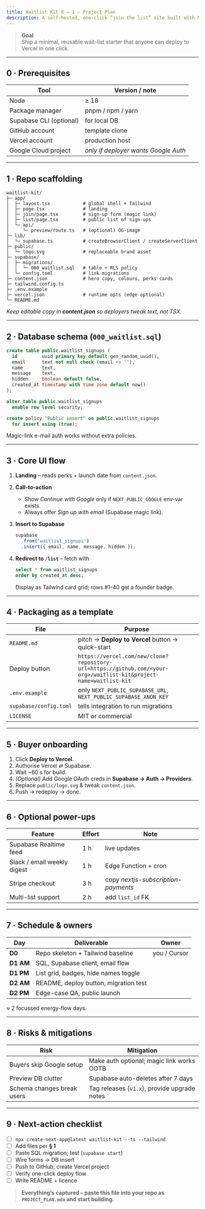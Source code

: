 ```yaml
---
title: Waitlist Kit 0 → 1 – Project Plan
description: A self-hosted, one-click “join the list” site built with Next.js 14 and Supabase, deployable via the Vercel × Supabase integration.
---
```


> **Goal**  
> Ship a minimal, reusable wait-list starter that anyone can deploy to Vercel in one click.

---

## 0 · Prerequisites

| Tool | Version / note |
|------|----------------|
| Node | ≥ 18 |
| Package manager | pnpm / npm / yarn |
| Supabase CLI (optional) | for local DB |
| GitHub account | template clone |
| Vercel account | production host |
| Google Cloud project | *only if deployer wants Google Auth* |

---

## 1 · Repo scaffolding

    waitlist-kit/
    ├─ app/
    │  ├─ layout.tsx            # global shell + Tailwind
    │  ├─ page.tsx              # landing
    │  ├─ join/page.tsx         # sign-up form (magic link)
    │  ├─ list/page.tsx         # public list of sign-ups
    │  └─ api/
    │     └─ preview/route.ts   # (optional) OG-image
    ├─ lib/
    │  └─ supabase.ts           # createBrowserClient / createServerClient
    ├─ public/
    │  └─ logo.svg              # replaceable brand asset
    ├─ supabase/
    │  ├─ migrations/
    │  │  └─ 000_waitlist.sql   # table + RLS policy
    │  └─ config.toml           # link migrations
    ├─ content.json             # hero copy, colours, perks cards
    ├─ tailwind.config.ts
    ├─ .env.example
    ├─ vercel.json              # runtime opts (edge optional)
    └─ README.md

*Keep editable copy in **content.json** so deployers tweak text, not TSX.*

---

## 2 · Database schema (`000_waitlist.sql`)

~~~sql
create table public.waitlist_signups (
  id         uuid primary key default gen_random_uuid(),
  email      text not null check (email <> ''),
  name       text,
  message    text,
  hidden     boolean default false,
  created_at timestamp with time zone default now()
);

alter table public.waitlist_signups
  enable row level security;

create policy "Public insert" on public.waitlist_signups
  for insert using (true);
~~~

Magic-link e-mail auth works without extra policies.

---

## 3 · Core UI flow

1. **Landing** – reads perks + launch date from `content.json`.  
2. **Call-to-action**  
   * Show *Continue with Google* only if `NEXT_PUBLIC_GOOGLE` env-var exists.  
   * Always offer *Sign up with email* (Supabase magic link).  
3. **Insert to Supabase**

   ~~~ts
   supabase
     .from('waitlist_signups')
     .insert({ email, name, message, hidden });
   ~~~

4. **Redirect to `/list`** – fetch with  

   ~~~sql
   select * from waitlist_signups
   order by created_at desc;
   ~~~

   Display as Tailwind card grid; rows #1–40 get a founder badge.

---

## 4 · Packaging as a template

| File | Purpose |
|------|---------|
| `README.md` | pitch → **Deploy to Vercel** button → quick-start |
| Deploy button | `https://vercel.com/new/clone?repository-url=https://github.com/<your-org>/waitlist-kit&project-name=waitlist-kit` |
| `.env.example` | only `NEXT_PUBLIC_SUPABASE_URL`, `NEXT_PUBLIC_SUPABASE_ANON_KEY` |
| `supabase/config.toml` | tells integration to run migrations |
| `LICENSE` | MIT or commercial |

---

## 5 · Buyer onboarding

1. Click **Deploy to Vercel**.  
2. Authorise Vercel ⇄ Supabase.  
3. Wait ~60 s for build.  
4. *(Optional)* Add Google OAuth creds in **Supabase → Auth → Providers**.  
5. Replace `public/logo.svg` & tweak `content.json`.  
6. Push → redeploy → done.

---

## 6 · Optional power-ups

| Feature | Effort | Note |
|---------|--------|------|
| Supabase Realtime feed | 1 h | live updates |
| Slack / email weekly digest | 1 h | Edge Function + cron |
| Stripe checkout | 3 h | copy *nextjs-subscription-payments* |
| Multi-list support | 2 h | add `list_id` FK |

---

## 7 · Schedule & owners

| Day | Deliverable | Owner |
|-----|-------------|-------|
| **D0** | Repo skeleton + Tailwind baseline | you / Cursor |
| **D1 AM** | SQL, Supabase client, email flow | |
| **D1 PM** | List grid, badges, hide names toggle | |
| **D2 AM** | README, deploy button, migration test | |
| **D2 PM** | Edge-case QA, public launch | |

≈ 2 focussed energy-flow days.

---

## 8 · Risks & mitigations

| Risk | Mitigation |
|------|------------|
| Buyers skip Google setup | Make auth optional; magic link works OOTB |
| Preview DB clutter | Supabase auto-deletes after 7 days |
| Schema changes break users | Tag releases (`v1.x`), provide upgrade notes |

---

## 9 · Next-action checklist

- [ ] `npx create-next-app@latest waitlist-kit --ts --tailwind`
- [ ] Add files per **§ 1**
- [ ] Paste SQL migration; test (`supabase start`)
- [ ] Wire forms → DB insert
- [ ] Push to GitHub; create Vercel project
- [ ] Verify one-click deploy flow
- [ ] Write README + licence

> **Everything’s captured – paste this file into your repo as `PROJECT_PLAN.mdx` and start building.**
